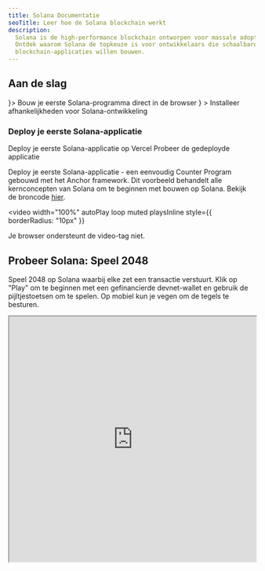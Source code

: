 ```yaml
---
title: Solana Documentatie
seoTitle: Leer hoe de Solana blockchain werkt
description:
  Solana is de high-performance blockchain ontworpen voor massale adoptie.
  Ontdek waarom Solana de topkeuze is voor ontwikkelaars die schaalbare
  blockchain-applicaties willen bouwen.
---
```


## Aan de slag

<Cards>
  <Card title="Snelstart" href="/docs/intro/quick-start" icon={<Rocket />}>
    Bouw je eerste Solana-programma direct in de browser
  </Card>
  <Card
    title="Lokale omgeving opzetten"
    href="/docs/intro/installation"
    icon={<Download />}
  >
    Installeer afhankelijkheden voor Solana-ontwikkeling
  </Card>
</Cards>

### Deploy je eerste Solana-applicatie

<Cards>
  <Card
    title="Deploy op Vercel"
    href="https://vercel.com/new/clone?repository-url=https%3A%2F%2Fgithub.com%2Fsolana-developers%2Fanchor-web3js-nextjs&root-directory=frontend&demo-title=Anchor%20Web3.js%20Next.js%20Demo&demo-description=An%20example%20deployment%20of%20the%20Anchor%20Web3.js%20Next.js%20project.&demo-url=https%3A%2F%2Fanchor-web3js-nextjs.vercel.app%2F&project-name=anchor-web3js-nextjs&repository-name=anchor-web3js-nextjs"
  >
    Deploy je eerste Solana-applicatie op Vercel
  </Card>
  <Card
    title="Vercel Preview"
    href="https://anchor-web3js-nextjs-jade.vercel.app/"
  >
    Probeer de gedeployde applicatie
  </Card>
</Cards>

Deploy je eerste Solana-applicatie - een eenvoudig Counter Program gebouwd met
het Anchor framework. Dit voorbeeld behandelt alle kernconcepten van Solana om
te beginnen met bouwen op Solana. Bekijk de broncode
[hier](https://github.com/solana-developers/anchor-web3js-nextjs).

<Accordions>
<Accordion title="Applicatie Demo">

<video
  width="100%"
  autoPlay
  loop
  muted
  playsInline
  style={{
    borderRadius: "10px"
  }}
>
  <source src="/assets/docs/counter.mp4" type="video/mp4" />
  Je browser ondersteunt de video-tag niet.
</video>

</Accordion>
</Accordions>

## Probeer Solana: Speel 2048

Speel 2048 op Solana waarbij elke zet een transactie verstuurt. Klik op "Play"
om te beginnen met een gefinancierde devnet-wallet en gebruik de pijltjestoetsen
om te spelen. Op mobiel kun je vegen om de tegels te besturen.

<Accordions>
<Accordion title="Speel Solana 2048">

<iframe
  src="https://solplay.de/solana-2048/"
  width="100%"
  height="500"
  style={{
    borderRadius: "12px",
    border: "2px solid rgba(0, 0, 0, 0.2)",
    maxWidth: "100%",
    minHeight: "300px",
    aspectRatio: "1"
  }}
  scrolling="no"
/>

</Accordion>
</Accordions>

Gebouwd door [Jonas](https://x.com/SolPlay_jonas), van het Solana Foundation
DevRel team.

## Begin met leren

Leer de belangrijkste concepten die specifiek zijn voor Solana-ontwikkeling.

<Cards>
  <Card title="Accounts" href="/docs/core/accounts">
    Hoe Solana gegevens opslaat
  </Card>
  <Card title="Kosten op Solana" href="/docs/core/fees">
    Kosten voor het verzenden van transacties op Solana
  </Card>
  <Card title="Transacties" href="/docs/core/transactions">
    Hoe je kunt communiceren met het Solana netwerk
  </Card>
  <Card title="Programs" href="/docs/core/programs">
    Smart contracts op Solana
  </Card>
  <Card title="Programs Derived Address" href="/docs/core/pda">
    Hoe je deterministische adressen genereert
  </Card>
  <Card title="Cross Program Invocation" href="/docs/core/cpi">
    Hoe je een program vanuit een ander program aanroept
  </Card>
</Cards>

### Client-side ontwikkeling

Als je aan de client-kant ontwikkelt, helpen de volgende door de community
bijgedragen SDK's je om met het netwerk te communiceren in populaire
programmeertalen:

| Taal       | SDK                                                                                                                                       |
| ---------- | ----------------------------------------------------------------------------------------------------------------------------------------- |
| Rust       | [solana_sdk](https://docs.rs/solana-sdk/latest/solana_sdk/)                                                                               |
| Typescript | [@solana/web3.js](https://github.com/anza-xyz/solana-web3.js)                                                                             |
| Python     | [solders](https://github.com/kevinheavey/solders)                                                                                         |
| Java       | [sava](https://sava.software) of [solanaj](https://github.com/skynetcap/solanaj) of [solana4j](https://github.com/LMAX-Exchange/solana4j) |
| C++        | [solcpp](https://github.com/mschneider/solcpp) of [solana-c](https://github.com/VAR-META-Tech/solana-c-sdk)                               |
| Go         | [solana-go](https://github.com/gagliardetto/solana-go)                                                                                    |
| Kotlin     | [sol4k](https://github.com/sol4k/sol4k) of [solanaKT](https://github.com/metaplex-foundation/SolanaKT)                                    |
| Dart       | [solana](https://github.com/espresso-cash/espresso-cash-public/tree/master/packages/solana)                                               |
| C#         | [solnet](https://github.com/bmresearch/Solnet)                                                                                            |
| GdScript   | [godot](https://github.com/Virus-Axel/godot-solana-sdk/)                                                                                  |

## Een validator draaien

Ontdek wat er nodig is om een Solana validator te beheren en het netwerk te
helpen beveiligen.

<Cards>
  <Card title="Validators" href="https://docs.anza.xyz/validator/anatomy">
    Individuele nodes die het Solana netwerk beveiligen
  </Card>
  <Card
    title="Systeemvereisten"
    href="https://docs.anza.xyz/operations/requirements"
  >
    Aanbevolen hardwarevereisten en benodigde SOL om een validator te beheren
  </Card>
  <Card
    title="Validator setup"
    href="https://docs.anza.xyz/operations/setup-a-validator"
  >
    Stel een validator in en maak voor het eerst verbinding met een cluster
  </Card>
</Cards>

## Ondersteuning krijgen

Krijg hulp van de Solana-community op
[Solana StackExchange](https://solana.stackexchange.com).
